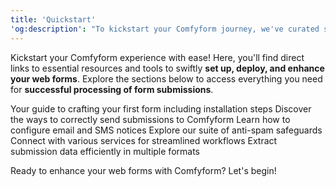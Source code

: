 ```yaml
---
title: 'Quickstart'
'og:description': "To kickstart your Comfyform journey, we've curated several helpful links below. Find exactly what you need in a snap—whether you're setting up a new form or diving into advanced features."
---
```


Kickstart your Comfyform experience with ease! Here, you'll find direct links to essential resources and tools to swiftly **set up, deploy, and enhance your web forms**. Explore the sections below to access everything you need for **successful processing of form submissions**.

<CardGroup cols={2}>
  <Card
    title="Creating a New Form"
    icon="pen-to-square"
    href="/creating-form"
  >
    Your guide to crafting your first form including installation steps
  </Card>
  <Card
    title="Sending Submissions"
    icon="paper-plane"
    href="/submissions"
  >
    Discover the ways to correctly send submissions to Comfyform
  </Card>
  <Card
    title="Notifications"
    icon="comment-sms"
    href="/notifications/introduction"
  >
    Learn how to configure email and SMS notices
  </Card>
  <Card
    title="Spam Filtering"
    icon="wand-sparkles"
    href="/spam-protection"
  >
    Explore our suite of anti-spam safeguards
  </Card>
  <Card
    title="Plugins and Integrations"
    icon="puzzle-piece"
    href="/integrations"
  >
    Connect with various services for streamlined workflows
  </Card>
  <Card
    title="Exporting Data"
    icon="file-export"
    href="/export"
  >
    Extract submission data efficiently in multiple formats
  </Card>
</CardGroup>

Ready to enhance your web forms with Comfyform? Let's begin!